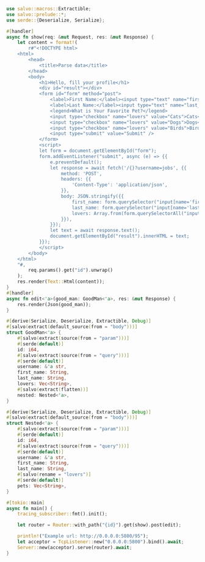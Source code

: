 
```rust  title="extract-nested/src/main.rs"
use salvo::macros::Extractible;
use salvo::prelude::*;
use serde::{Deserialize, Serialize};

#[handler]
async fn show(req: &mut Request, res: &mut Response) {
    let content = format!(
        r#"<!DOCTYPE html>
    <html>
        <head>
            <title>Parse data</title>
        </head>
        <body>
            <h1>Hello, fill your profile</h1>
            <div id="result"></div>
            <form id="form" method="post">
                <label>First Name:</label><input type="text" name="first_name" />
                <label>Last Name:</label><input type="text" name="last_name" />
                <legend>What is Your Favorite Pet?</legend>
                <input type="checkbox" name="lovers" value="Cats">Cats<br>
                <input type="checkbox" name="lovers" value="Dogs">Dogs<br>
                <input type="checkbox" name="lovers" value="Birds">Birds<br>
                <input type="submit" value="Submit" />
            </form>
            <script>
            let form = document.getElementById("form");
            form.addEventListener("submit", async (e) => {{
                e.preventDefault();
                let response = await fetch('/{}?username=jobs', {{
                    method: 'POST',
                    headers: {{
                        'Content-Type': 'application/json',
                    }},
                    body: JSON.stringify({{
                        first_name: form.querySelector("input[name='first_name']").value,
                        last_name: form.querySelector("input[name='last_name']").value,
                        lovers: Array.from(form.querySelectorAll("input[name='lovers']:checked")).map(el => el.value),
                    }}),
                }});
                let text = await response.text();
                document.getElementById("result").innerHTML = text;
            }});
            </script>
        </body>
    </html>
    "#,
        req.params().get("id").unwrap()
    );
    res.render(Text::Html(content));
}
#[handler]
async fn edit<'a>(good_man: GoodMan<'a>, res: &mut Response) {
    res.render(Json(good_man));
}

#[derive(Serialize, Deserialize, Extractible, Debug)]
#[salvo(extract(default_source(from = "body")))]
struct GoodMan<'a> {
    #[salvo(extract(source(from = "param")))]
    #[serde(default)]
    id: i64,
    #[salvo(extract(source(from = "query")))]
    #[serde(default)]
    username: &'a str,
    first_name: String,
    last_name: String,
    lovers: Vec<String>,
    #[salvo(extract(flatten))]
    nested: Nested<'a>,
}

#[derive(Serialize, Deserialize, Extractible, Debug)]
#[salvo(extract(default_source(from = "body")))]
struct Nested<'a> {
    #[salvo(extract(source(from = "param")))]
    #[serde(default)]
    id: i64,
    #[salvo(extract(source(from = "query")))]
    #[serde(default)]
    username: &'a str,
    first_name: String,
    last_name: String,
    #[salvo(rename = "lovers")]
    #[serde(default)]
    pets: Vec<String>,
}

#[tokio::main]
async fn main() {
    tracing_subscriber::fmt().init();

    let router = Router::with_path("{id}").get(show).post(edit);

    println!("Example url: http://0.0.0.0:5800/95");
    let acceptor = TcpListener::new("0.0.0.0:5800").bind().await;
    Server::new(acceptor).serve(router).await;
}

```